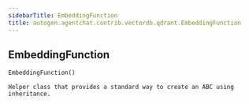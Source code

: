 ```yaml
---
sidebarTitle: EmbeddingFunction
title: autogen.agentchat.contrib.vectordb.qdrant.EmbeddingFunction
---
```

<h2 id="autogen.agentchat.contrib.vectordb.qdrant.EmbeddingFunction" class="doc doc-heading">
    <code class="doc-symbol doc-symbol-heading doc-symbol-class"></code>
    <span class="doc doc-object-name doc-class-name">EmbeddingFunction</span>
    <a href="#autogen.agentchat.contrib.vectordb.qdrant.EmbeddingFunction" class="headerlink" title="Permanent link"></a>
</h2>

```python
EmbeddingFunction()
```

    Helper class that provides a standard way to create an ABC using
    inheritance.
